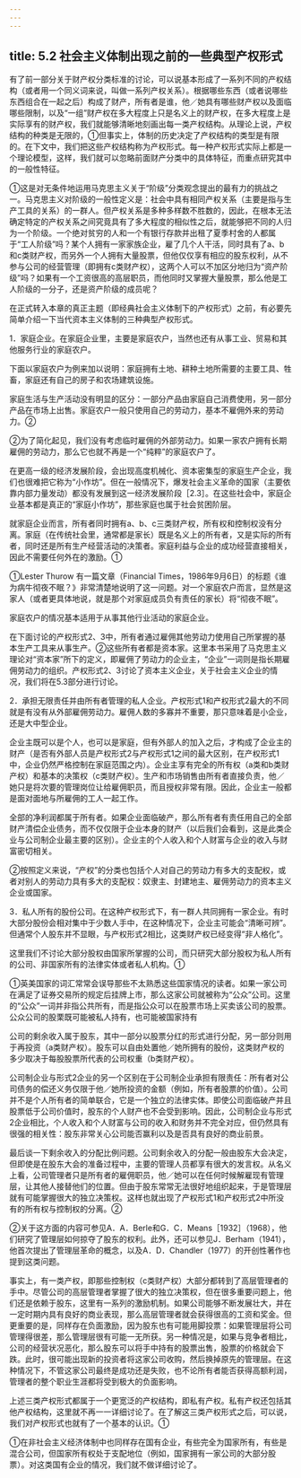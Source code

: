```yaml
---
---
---
```

title: 5.2 社会主义体制出现之前的一些典型产权形式
---



有了前一部分关于财产权分类标准的讨论，可以说基本形成了一系列不同的产权结构（或者用一个同义词来说，叫做一系列产权关系）。根据哪些东西（或者说哪些东西组合在一起之后）构成了财产，所有者是谁，他／她具有哪些财产权以及面临哪些限制，以及“一组”财产权在多大程度上只是名义上的财产权，在多大程度上是实际享有的财产权，我们就能够清晰地刻画出每一类产权结构。从理论上说，产权结构的种类是无限的，①但事实上，体制的历史决定了产权结构的类型是有限的。在下文中，我们把这些产权结构称为产权形式。每一种产权形式实际上都是一个理论模型，这样，我们就可以忽略前面财产分类中的具体特征，而重点研究其中的一般性特征。

①这是对无条件地运用马克思主义关于“阶级”分类观念提出的最有力的挑战之一。马克思主义对阶级的一般性定义是：社会中具有相同产权关系（主要是指与生产工具的关系）的一群人。但产权关系是多种多样数不胜数的，因此，在根本无法确定特定的产权关系之间究竟具有了多大程度的相似性之后，就能够把不同的人归为一个阶级。一个绝对贫穷的人和一个有银行存款并出租了夏季村舍的人都属于“工人阶级”吗？某个人拥有一家家族企业，雇了几个人干活，同时具有了a、b和c类财产权，而另外一个人拥有大量股票，但他仅仅享有相应的股东权利，从不参与公司的经营管理（即拥有c类财产权），这两个人可以不加区分地归为“资产阶级”吗？如果有一个工资很高的高层职员，而他同时又掌握大量股票，那么他是工人阶级的一分子，还是资产阶级的成员呢？

在正式转入本章的真正主题（即经典社会主义体制下的产权形式）之前，有必要先简单介绍一下当代资本主义体制的三种典型产权形式。

1．家庭企业。在家庭企业里，主要是家庭农户，当然也还有从事工业、贸易和其他服务行业的家庭农户。

下面以家庭农户为例来加以说明：家庭拥有土地、耕种土地所需要的主要工具、牲畜，家庭还有自己的房子和农场建筑设施。

家庭生活与生产活动没有明显的区分：一部分产品由家庭自己消费使用，另一部分产品在市场上出售。家庭农户一般只使用自己的劳动力，基本不雇佣外来的劳动力。②

②为了简化起见，我们没有考虑临时雇佣的外部劳动力。如果一家农户拥有长期雇佣的劳动力，那么它也就不再是一个“纯粹”的家庭农户了。

在更高一级的经济发展阶段，会出现高度机械化、资本密集型的家庭生产企业，我们也很难把它称为“小作坊”。但在一般情况下，爆发社会主义革命的国家（主要依靠内部力量发动）都没有发展到这一经济发展阶段［2.3］。在这些社会中，家庭企业基本都是真正的“家庭小作坊”，那些家庭也属于社会贫困阶层。

就家庭企业而言，所有者同时拥有a、b、c三类财产权，所有权和控制权没有分离。家庭（在传统社会里，通常都是家长）既是名义上的所有者，又是实际的所有者，同时还是所有生产经营活动的决策者。家庭利益与企业的成功经营直接相关，因此不需要任何外在的激励。①


①Lester Thurow 有一篇文章（Financial Times，1986年9月6日）的标题《谁为病牛彻夜不眠？》非常清楚地说明了这一问题。对一个家庭农户而言，显然是这家人（或者更具体地说，就是那个对家庭成员负有责任的家长）将“彻夜不眠”。

家庭农户的情况基本适用于从事其他行业活动的家庭企业。

在下面讨论的产权形式2、3中，所有者通过雇佣其他劳动力使用自己所掌握的基本生产工具来从事生产。②这些所有者都是资本家。这里本书采用了马克思主义理论对“资本家”所下的定义，即雇佣了劳动力的企业主，“企业”一词则是指长期雇佣劳动力的组织。产权形式2、3讨论了资本主义企业，关于社会主义企业的情况，我们将在5.3部分进行讨论。

2．承担无限责任并由所有者管理的私人企业。产权形式1和产权形式2最大的不同就是有没有从外部雇佣劳动力。雇佣人数的多寡并不重要，那只意味着是小企业，还是大中型企业。

企业主既可以是个人，也可以是家庭，但有外部人的加入之后，才构成了企业主的财产（是否有外部人员是产权形式2与产权形式1之间的最大区别，在产权形式1中，企业仍然严格控制在家庭范围之内）。企业主享有完全的所有权（a类和b类财产权）和基本的决策权（c类财产权）。生产和市场销售由所有者直接负责，他／她只是将次要的管理岗位让给雇佣职员，而且授权非常有限。因此，企业主一般都是面对面地与所雇佣的工人一起工作。

全部的净利润都属于所有者。如果企业面临破产，那么所有者有责任用自己的全部财产清偿企业债务，而不仅仅限于企业本身的财产（以后我们会看到，这是此类企业与公司制企业最主要的区别）。企业主的个人收入和个人财富与企业的收入与财富密切相关。


②按照定义来说，“产权”的分类也包括个人对自己的劳动力有多大的支配权，或者对别人的劳动力具有多大的支配权：奴隶主、封建地主、雇佣劳动力的资本主义企业或国家。

3．私人所有的股份公司。在这种产权形式下，有一群人共同拥有一家企业。有时大部分股份会相对集中于少数人手中，在这种情况下，企业主可能会“清晰可辨”。但通常个人股东并不显眼，与产权形式2相比，这类财产权已经变得“非人格化”。

这里我们不讨论大部分股权由国家所掌握的公司，而只研究大部分股权为私人所有的公司、非国家所有的法律实体或者私人机构。①

①英美国家的词汇常常会误导那些不太熟悉这些国家情况的读者。如果一家公司在满足了证券交易所的规定后挂牌上市，那么这家公司就被称为“公众”公司。这里的“公众”一词并非指公共所有，而是指公众可以在股票市场上买卖该公司的股票。公众公司的股栗既可能被私人持有，也可能被国家持有

公司的剩余收入属于股东，其中一部分以股票分红的形式进行分配，另一部分则用于再投资（a类财产权）。股东可以自由处置他／她所拥有的股份，这类财产权的多少取决于每股股票所代表的公司权重（b类财产权）。

公司制企业与形式2企业的另一个区别在于公司制企业承担有限责任：所有者对公司债务的偿还义务仅限于他／她所投资的金额（例如，所有者股票的价值）。公司并不是个人所有者的简单联合，它是一个独立的法律实体。即使公司面临破产并且股票低于公司价值时，股东的个人财产也不会受到影响。因此，公司制企业与形式2企业相比，个人收入和个人财富与公司的收入和财务并不完全对应，但仍然具有很强的相关性：股东非常关心公司能否赢利以及是否具有良好的商业前景。

最后谈一下剩余收入的分配比例问题。公司剩余收入的分配一般由股东大会决定，但即使是在股东大会的准备过程中，主要的管理人员都享有很大的发言权。从名义上看，公司管理者只是所有者的雇佣职员，他／她可以在任何时候解雇现有管理层，让其他人接替他们的位置。但由于股东常常无法很好地组织起来，于是管理层就有可能掌握很大的独立决策权。这样也就出现了产权形式1和产权形式2中所没有的所有权与控制权的分离。②

②关于这方面的内容可参见A．A．Berle和G．C．Means［1932］（1968），他们研究了管理层如何掠夺了股东的权利。此外，还可以参见J．Berham（1941），他首次提出了管理层革命的概念，以及A．D．Chandler（1977）的开创性著作也提到这类问题。

事实上，有一类产权，即那些控制权（c类财产权）大部分都转到了高层管理者的手中。尽管公司的高层管理者掌握了很大的独立决策权，但在很多重要问题上，他们还是依赖于股东，这里有一系列的激励机制。如果公司能够不断发展壮大，并在一定时期内具有良好的商业表现，那么高层管理者就会获得很高的工资和奖金。但更重要的是，同样存在负面激励，因为股东也有可能用脚投票：如果管理层将公司管理得很差，那么管理层很有可能一无所获。另一种情况是，如果与竞争者相比，公司的经营状况恶化，那么股东可以将手中持有的股票出售，股票的价格就会下跌。此时，很可能出现新的投资者将这家公司收购，然后换掉原先的管理层。在这种情况下，不管这家公司最终是成功还是失败，也不论所有者能否获得高额利润，管理者的整个职业生涯都将受到极大的负面影响。

上述三类产权形式都属于一个更宽泛的产权结构，即私有产权。私有产权还包括其他产权结构，这里就不再一一详细讨论了。在了解这三类产权形式之后，可以说，我们对产权形式也就有了一个基本的认识。①

①在非社会主义经济体制中也同样存在国有企业，有些完全为国家所有，有些是混合公司，但国家所有权处于支配地位（例如，国家拥有一家公司的大部分股票）。对这类国有企业的情况，我们就不做详细讨论了。